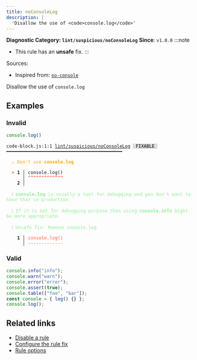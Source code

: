 ```yaml
---
title: noConsoleLog
description: |
  'Disallow the use of <code>console.log</code>'
---
```


**Diagnostic Category: `lint/suspicious/noConsoleLog`**
<Tabs>
<TabItem label="JavaScript (and super languages)" icon="seti:javascript">
**Since**: `v1.0.0`
:::note
- This rule has an **unsafe** fix.
:::

Sources: 
- Inspired from: <a href="https://eslint.org/docs/latest/rules/no-console" target="_blank"><code>no-console</code></a>

Disallow the use of `console.log`

## Examples

### Invalid

```js
console.log()
```

<pre class="language-text"><code class="language-text">code-block.js:1:1 <a href="https://biomejs.dev/linter/rules/no-console-log">lint/suspicious/noConsoleLog</a> <span style="color: #000; background-color: #ddd;"> FIXABLE </span> ━━━━━━━━━━━━━━━━━━━━━━━━━━━━━━━━━━━━━━━━━━━<br /><br /><strong><span style="color: Orange;">  </span></strong><strong><span style="color: Orange;">⚠</span></strong> <span style="color: Orange;">Don't use </span><span style="color: Orange;"><strong>console.log</strong></span><br />  <br /><strong><span style="color: Tomato;">  </span></strong><strong><span style="color: Tomato;">&gt;</span></strong> <strong>1 │ </strong>console.log()<br />   <strong>   │ </strong><strong><span style="color: Tomato;">^</span></strong><strong><span style="color: Tomato;">^</span></strong><strong><span style="color: Tomato;">^</span></strong><strong><span style="color: Tomato;">^</span></strong><strong><span style="color: Tomato;">^</span></strong><strong><span style="color: Tomato;">^</span></strong><strong><span style="color: Tomato;">^</span></strong><strong><span style="color: Tomato;">^</span></strong><strong><span style="color: Tomato;">^</span></strong><strong><span style="color: Tomato;">^</span></strong><strong><span style="color: Tomato;">^</span></strong><strong><span style="color: Tomato;">^</span></strong><strong><span style="color: Tomato;">^</span></strong><br />    <strong>2 │ </strong><br />  <br /><strong><span style="color: lightgreen;">  </span></strong><strong><span style="color: lightgreen;">ℹ</span></strong> <span style="color: lightgreen;"><strong>console.log</strong></span><span style="color: lightgreen;"> is usually a tool for debugging and you don't want to have that in production.</span><br />  <br /><strong><span style="color: lightgreen;">  </span></strong><strong><span style="color: lightgreen;">ℹ</span></strong> <span style="color: lightgreen;">If it is not for debugging purpose then using </span><span style="color: lightgreen;"><strong>console.info</strong></span><span style="color: lightgreen;"> might be more appropriate.</span><br />  <br /><strong><span style="color: lightgreen;">  </span></strong><strong><span style="color: lightgreen;">ℹ</span></strong> <span style="color: lightgreen;">Unsafe fix</span><span style="color: lightgreen;">: </span><span style="color: lightgreen;">Remove console.log</span><br />  <br /><strong>  </strong><strong>  1 │ </strong><span style="color: Tomato;">c</span><span style="color: Tomato;">o</span><span style="color: Tomato;">n</span><span style="color: Tomato;">s</span><span style="color: Tomato;">o</span><span style="color: Tomato;">l</span><span style="color: Tomato;">e</span><span style="color: Tomato;">.</span><span style="color: Tomato;">l</span><span style="color: Tomato;">o</span><span style="color: Tomato;">g</span><span style="color: Tomato;">(</span><span style="color: Tomato;">)</span><br /><strong>  </strong><strong>    │ </strong><span style="color: Tomato;">-</span><span style="color: Tomato;">-</span><span style="color: Tomato;">-</span><span style="color: Tomato;">-</span><span style="color: Tomato;">-</span><span style="color: Tomato;">-</span><span style="color: Tomato;">-</span><span style="color: Tomato;">-</span><span style="color: Tomato;">-</span><span style="color: Tomato;">-</span><span style="color: Tomato;">-</span><span style="color: Tomato;">-</span><span style="color: Tomato;">-</span><br /></code></pre>

### Valid

```js
console.info("info");
console.warn("warn");
console.error("error");
console.assert(true);
console.table(["foo", "bar"]);
const console = { log() {} };
console.log();
```

## Related links

- [Disable a rule](/linter/#disable-a-lint-rule)
- [Configure the rule fix](/linter#configure-the-rule-fix)
- [Rule options](/linter/#rule-options)

</TabItem>
</Tabs>


